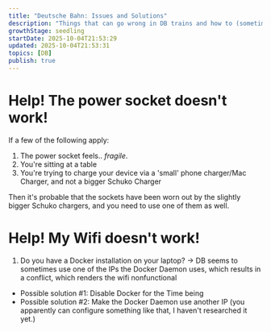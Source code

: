 ```yaml
---
title: "Deutsche Bahn: Issues and Solutions"
description: "Things that can go wrong in DB trains and how to (sometimes) resolve them"
growthStage: seedling
startDate: 2025-10-04T21:53:29
updated: 2025-10-04T21:53:31
topics: [DB]
publish: true
---
```


# Help! The power socket doesn't work!

If a few of the following apply:

1. The power socket feels.. _fragile_.
2. You're sitting at a table
3. You're trying to charge your device via a 'small' phone charger/Mac Charger, and not a bigger Schuko Charger

Then it's probable that the sockets have been worn out by the slightly bigger Schuko chargers, and you need to use one of them as well.

<Draft>

# Help! My Wifi doesn't work!

1. Do you have a Docker installation on your laptop?
-> DB seems to sometimes use one of the IPs the Docker Daemon uses, which results in a conflict, which renders the wifi nonfunctional

- Possible solution #1: Disable Docker for the Time being
- Possible solution #2: Make the Docker Daemon use another IP (you apparently can configure something like that, I haven't researched it yet.)

</Draft>
